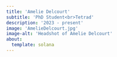 ```yaml
---
title: 'Amelie Delcourt'
subtitle: 'PhD Student<br>Tetrad'
description: '2023 - present'
image: 'AmelieDelcourt.jpg'
image-alt: 'Headshot of Amelie Delcourt'
about: 
  template: solana 
---
```


